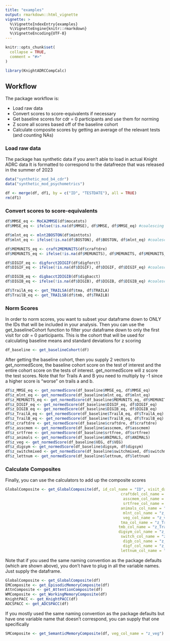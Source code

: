```yaml
---
title: "examples"
output: rmarkdown::html_vignette
vignette: >
  %\VignetteIndexEntry{examples}
  %\VignetteEngine{knitr::rmarkdown}
  %\VignetteEncoding{UTF-8}
---
```


```r
knitr::opts_chunk$set(
  collapse = TRUE,
  comment = "#>"
)
```

```r
library(KnightADRCCompCalc)
```
## Workflow

The package workflow is:

 * Load raw data
 * Convert scores to score-equivalents if necessary
 * Get baseline scores for cdr = 0 participants and use them for norming
 * Z score all scores based off of the baseline cohort
 * Calculate composite scores by getting an average of the relevant tests (and counting NAs)
 
### Load raw data

The package has synthetic data if you aren't able to load in actual Knight ADRC data
It is formatted to correspond to the datafreeze that was released in the summer of 2023

```r
data("synthetic_mod_b4_cdr")
data("synthetic_mod_psychometrics")

df <- merge(df, df1, by = c("ID", "TESTDATE"), all = TRUE)
rm(df1)

```

### Convert scores to score-equivalents

```r
df$MMSE_eq <- MoCA2MMSE(df$mocatots)
df$MMSE_eq <- ifelse(!is.na(df$MMSE), df$MMSE, df$MMSE_eq) #coalescing and preferentially keeping non-converted score if available

df$mlnt_eq <- mlnt2BOSTON(df$minttots)
df$mlnt_eq <- ifelse(!is.na(df$BOSTON), df$BOSTON, df$mlnt_eq) #coalescing and preferentially keeping non-converted score if available

df$MEMUNITS_eq <- craft2MEMUNITS(df$craftdre)
df$MEMUNITS_eq <- ifelse(!is.na(df$MEMUNITS), df$MEMUNITS, df$MEMUNITS_eq) #coalescing and preferentially keeping non-converted score if available

df$DIGIF_eq <- digforct2DIGIF(df$digforct)
df$DIGIF_eq <- ifelse(!is.na(df$DIGIF), df$DIGIF, df$DIGIF_eq) #coalescing and preferentially keeping non-converted score if available

df$DIGIB_eq <- digbacct2DIGIB(df$digbacct)
df$DIGIB_eq <- ifelse(!is.na(df$DIGIB), df$DIGIB, df$DIGIB_eq) #coalescing and preferentially keeping non-converted score if available 

df$TrailA_eq <- get_TRAILSA(df$tma, df$TRAILA)
df$TrailB_eq <- get_TRAILSB(df$tmb, df$TRAILB)
```

### Norm Scores

In order to norm scores, you want to subset your dataframe down to ONLY the IDs that will be included in your analysis. Then you can use the get_baselineCohort function to filter your dataframe down to only the first visit for cdr = 0 participants. This is the cohort that will be used for calculating baseline means and standard deviations for z scoring

```r
df_baseline <- get_baselineCohort(df)

```

After getting the baseline cohort, then you supply 2 vectors to get_normedScore, the baseline cohort score on the test of interest and the entire cohort score on the tests of interest. get_normedScore will z score the test scores. Note that for Trails A and B you need to multiply by -1 since a higher score is "worse" on trails a and b.

```r
df$z_MMSE_eq <- get_normedScore(df_baseline$MMSE_eq, df$MMSE_eq)
df$z_mlnt_eq <- get_normedScore(df_baseline$mlnt_eq, df$mlnt_eq)
df$z_MEMUNITS_eq <- get_normedScore(df_baseline$MEMUNITS_eq, df$MEMUNITS_eq)
df$z_DIGIF_eq <- get_normedScore(df_baseline$DIGIF_eq, df$DIGIF_eq)
df$z_DIGIB_eq <- get_normedScore(df_baseline$DIGIB_eq, df$DIGIB_eq)
df$z_TrailA_eq <- get_normedScore(df_baseline$TrailA_eq, df$TrailA_eq) * -1 #REVERSE THE ORDER
df$z_TrailB_eq <- get_normedScore(df_baseline$TrailB_eq, df$TrailB_eq) * -1 #REVERSE THE ORDER
df$z_craftdre <- get_normedScore(df_baseline$craftdre, df$craftdre)
df$z_asscmem <- get_normedScore(df_baseline$asscmem, df$asscmem)
df$z_srtfree <- get_normedScore(df_baseline$srtfree, df$srtfree)
df$z_animals <- get_normedScore(df_baseline$ANIMALS, df$ANIMALS)
df$z_veg <- get_normedScore(df_baseline$VEG, df$VEG)
df$z_digsym <- get_normedScore(df_baseline$digsym, df$digsym)
df$z_switchmixed <- get_normedScore(df_baseline$switchmixed, df$switchmixed)
df$z_lettnum <- get_normedScore(df_baseline$lettnum, df$lettnum)

```

### Calculate Composites

Finally, you can use the calculators to add up the composite scores

```r
GlobalComposite <- get_GlobalComposite(df, id_col_name = "ID", visit_date_col_name = "TESTDATE",
                                                   craftdel_col_name = "z_craftdre", 
                                                    asscmem_col_name = "z_asscmem", 
                                                    srtfree_col_name = "z_srtfree",
                                                   animals_col_name = "z_animals", 
                                                    mlnt_col_name = "z_mlnt_eq", 
                                                    veg_col_name = "z_veg",
                                                   tma_col_name = "z_TrailA_eq", 
                                                  tmb_col_name = "z_TrailB_eq", 
                                                  digsym_col_name = "z_digsym",
                                                   switch_col_name = "z_switchmixed", 
                                                    digb_col_name = "z_DIGIB_eq", 
                                                    digf_col_name = "z_DIGIF_eq",
                                                   lettnum_col_name = "z_lettnum")
```

Note that if you used the same naming convention as the package defaults (which are shown above), you don't have to plug in all the variable names. Just supply the dataframe.

```r
GlobalComposite <- get_GlobalComposite(df) 
EMComposite <- get_EpisodicMemoryComposite(df)
AttnComposite <- get_AttentionComposite(df)
WMComposite <- get_WorkingMemoryComposite(df)
KnightPACC <- get_KnightPACC(df)
ADCSPACC <- get_ADCSPACC(df)
```

If you mostly used the same naming convention as the package defaults but have one variable name that doesn't correspond, you can supply that one specifically

```r
SMComposite <- get_SemanticMemoryComposite(df, veg_col_name = "z_veg") 
```


